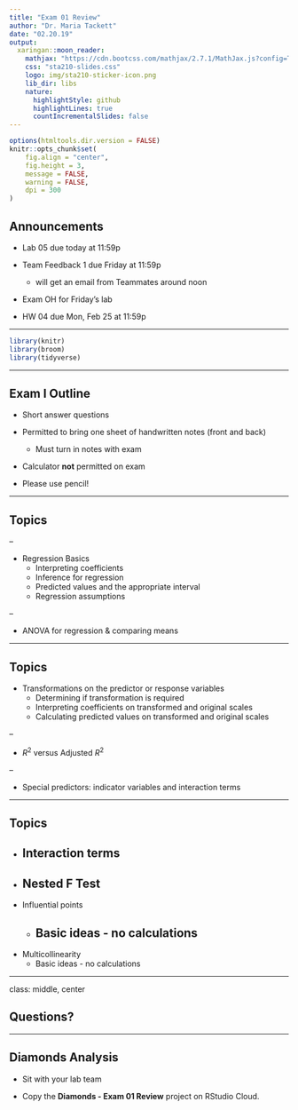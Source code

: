 ```yaml
---
title: "Exam 01 Review"
author: "Dr. Maria Tackett"
date: "02.20.19"
output:
  xaringan::moon_reader:
    mathjax: "https://cdn.bootcss.com/mathjax/2.7.1/MathJax.js?config=TeX-MML-AM_HTMLorMML"
    css: "sta210-slides.css"
    logo: img/sta210-sticker-icon.png
    lib_dir: libs
    nature:
      highlightStyle: github
      highlightLines: true
      countIncrementalSlides: false
---
```


```r
options(htmltools.dir.version = FALSE)
knitr::opts_chunk$set(
	fig.align = "center",
	fig.height = 3,
	message = FALSE,
	warning = FALSE, 
	dpi = 300
)
```


## Announcements

- Lab 05 due today at 11:59p 

- Team Feedback 1 due Friday at 11:59p 
    - will get an email from Teammates around noon
    
- Exam OH for Friday's lab
    
- HW 04 due Mon, Feb 25 at 11:59p

---

```r
library(knitr)
library(broom)
library(tidyverse)
```

---

## Exam I Outline

- Short answer questions

- Permitted to bring one sheet of handwritten notes (front and back)
  + Must turn in notes with exam 

- Calculator **not** permitted on exam

- Please use pencil!

---

## Topics 

--

- Regression Basics
  + Interpreting coefficients
  + Inference for regression
  + Predicted values and the appropriate interval
  + Regression assumptions


--

- ANOVA for regression & comparing means


---

 

## Topics 

- Transformations on the predictor or response variables
  + Determining if transformation is required
  + Interpreting coefficients on transformed and original scales
  + Calculating predicted values on transformed and original scales
  
  
--

- $R^2$ versus  Adjusted $R^2$

--

- Special predictors: indicator variables and interaction terms

---

## Topics 

- Interaction terms
--

- Nested F Test
--

- Influential points
  + Basic ideas - no calculations
--

- Multicollinearity 
  + Basic ideas - no calculations

---

class: middle, center 

## Questions?

---

## Diamonds Analysis 

- Sit with your lab team 

- Copy the **Diamonds - Exam 01 Review** project on RStudio Cloud.

